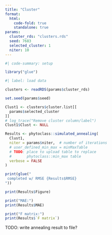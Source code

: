 ```yaml
---
title: "Cluster"
format:
  html:
    code-fold: true
    standalone: true
params:
  cluster_rds: "clusters.rds"
  seed: 7683
  selected_cluster: 1
  niter: 10
---
```


```R
#| code-summary: setup

library("glue")
```

```R
#| label: load data

clusters <- readRDS(params$cluster_rds)
```

```R
set.seed(params$seed)

Clust1 <- clusters$cluster.list[[
  params$selected_cluster
]]
# log_trace("Remove cluster column/label")
Clust1$Clust <- NULL

Results <- phytoclass::simulated_annealing(
  Clust1,
  niter = params$niter,  # number of iterations
  # user_defined_min_max = minMaxTable
  # TODO: place to upload table to replace
  #       phytoclass::min_max table
  verbose = FALSE
)

print(glue("
 completed w/ RMSE {Results$RMSE}
"))

print(Results$Figure)

print("MAE:")
print(Results$MAE)

print("F matrix:")
print(Results$`F matrix`)

```

TODO: write annealing result to file?
